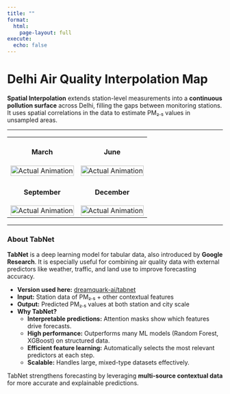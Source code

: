 ```yaml
---
title: ""
format: 
  html:
    page-layout: full
execute:
  echo: false
---
```


# Delhi Air Quality Interpolation Map

**Spatial Interpolation** extends station-level measurements into a **continuous pollution surface** across Delhi, filling the gaps between monitoring stations. 
It uses spatial correlations in the data to estimate PM₂.₅ values in unsampled areas.

---

<table style="width:100%; text-align:center;">
<tr>
<td>
<h4>March</h4>
<img src="data/animations/pm25_mar.gif" alt="Actual Animation" width="100%">
</td>
<td>
<h4>June</h4>
<img src="data/animations/pm25_jun.gif" alt="Actual Animation" width="100%">
</td>
</tr>
<tr>
<td>
<h4>September</h4>
<img src="data/animations/pm25_sep.gif" alt="Actual Animation" width="100%">
</td>
<td>
<h4>December</h4>
<img src="data/animations/pm25_dec.gif" alt="Actual Animation" width="100%">
</td>
</tr>
</table>
---

### About TabNet

**TabNet** is a deep learning model for tabular data, also introduced by **Google Research**. It is especially useful for combining air quality data with external predictors like weather, traffic, and land use to improve forecasting accuracy.

- **Version used here:** [dreamquark-ai/tabnet](https://arxiv.org/abs/1908.07442)
- **Input:** Station data of PM₂.₅ + other contextual features
- **Output:** Predicted PM₂.₅ values at both station and city scale
- **Why TabNet?**
  - **Interpretable predictions:** Attention masks show which features drive forecasts.
  - **High performance:** Outperforms many ML models (Random Forest, XGBoost) on structured data.
  - **Efficient feature learning:** Automatically selects the most relevant predictors at each step.
  - **Scalable:** Handles large, mixed-type datasets effectively.

TabNet strengthens forecasting by leveraging **multi-source contextual data** for more accurate and explainable predictions.